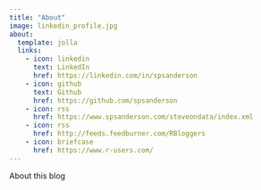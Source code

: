 ```yaml
---
title: "About"
image: linkedin_profile.jpg
about:
  template: jolla
  links:
    - icon: linkedin
      text: LinkedIn
      href: https://linkedin.com/in/spsanderson
    - icon: github
      text: Github
      href: https://github.com/spsanderson
    - icon: rss
      href: https://www.spsanderson.com/steveondata/index.xml
    - icon: rss
      href: http://feeds.feedburner.com/RBloggers
    - icon: briefcase
      href: https://www.r-users.com/
---
```


About this blog

